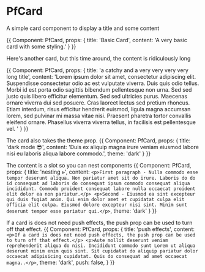 

# PfCard

A simple card component to display a title and some content

<Meta title='molecules/PfCard' component={PfCard} />

<Preview withSource='open'>
    <Story name='default'>
        {{
            Component: PfCard,
            props: {
                title: 'Basic Card',
                content: 'A very basic card with some styling.'
            }
        }}
    </Story>
</Preview>

Here's another card, but this time around, the content is ridiculously long

<Preview>
    <Story name='long'>
        {{
            Component: PfCard,
            props: {
                title: 'a catchy and a very very very very long title',
                content: 'Lorem ipsum dolor sit amet, consectetur adipiscing elit. Suspendisse consectetur odio ac est vulputate viverra. Duis quis odio tellus. Morbi id est porta odio sagittis bibendum pellentesque non urna. Sed sed justo quis libero efficitur elementum. Sed sed ultricies purus. Maecenas ornare viverra dui sed posuere. Cras laoreet lectus sed pretium rhoncus. Etiam interdum, risus efficitur hendrerit euismod, ligula magna accumsan lorem, sed pulvinar mi massa vitae nisi. Praesent pharetra tortor convallis eleifend ornare. Phasellus viverra viverra tellus, in facilisis est pellentesque vel. '
            }
        }}
    </Story>
</Preview>

The card also takes the theme prop.
<Preview>
    <Story name='dark'>
        {{
            Component: PfCard,
            props: {
                title: 'dark mode 😎',
                content: 'Duis ex aliquip magna irure veniam eiusmod labore nisi eu laboris aliqua labore commodo.',
                theme: 'dark'
            }
        }}
    </Story>
</Preview>

The content is a slot so you can nest components
<Preview>
    <Story name='nesting'>
        {{
            Component: PfCard,
            props: {
                title: 'nesting ⪢',
                content: `<p>First paragraph - Nulla commodo esse tempor deserunt aliqua. Non pariatur amet sit do irure. Laboris do do id consequat ad laboris do consequat ipsum commodo consequat aliqua incididunt. Commodo proident consequat labore nulla occaecat proident elit dolor ea non pariatur.</p> <p>Second - Eiusmod ea sint excepteur qui duis fugiat anim. Qui enim dolor amet et cupidatat culpa elit officia elit culpa. Eiusmod dolore excepteur nisi sint. Minim sunt deserunt tempor esse pariatur qui.</p>`,
                theme: 'dark'
            }
        }}
    </Story>
</Preview>

If a card is does not need push effects, the push prop can be used to turn off that effect.
<Preview>
    <Story name='push'>
        {{
            Component: PfCard,
            props: {
                title: 'push effects',
                content: `<p>If a card is does not need push effects, the push prop can be used to turn off that effect.</p> <p>Aute mollit deserunt veniam reprehenderit aliqua do nisi. Incididunt commodo sunt Lorem ut aliqua deserunt minim enim quis sint. Sit cupidatat do aliquip pariatur dolor occaecat adipisicing cupidatat. Quis do consequat ad amet occaecat magna..</p>`,
                theme: 'dark',
                push: false,
            }
        }}
    </Story>
</Preview>